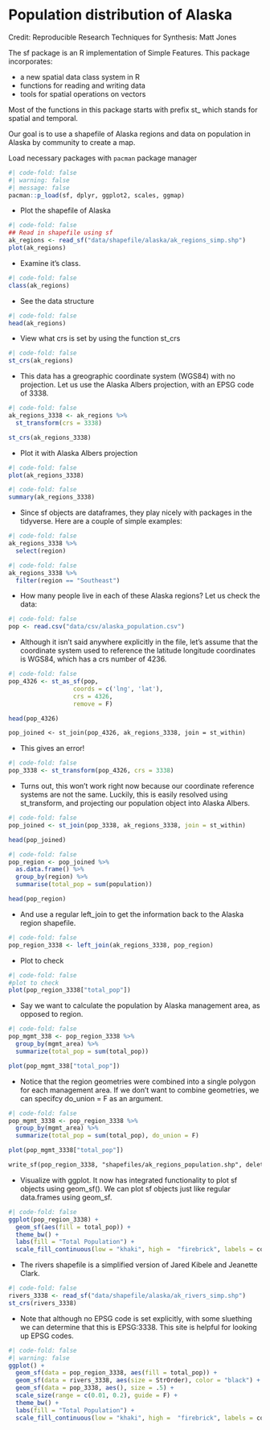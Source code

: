 # Population distribution of Alaska

Credit: Reproducible Research Techniques for Synthesis: Matt Jones

The sf package is an R implementation of Simple Features. This package incorporates:

-   a new spatial data class system in R
-   functions for reading and writing data
-   tools for spatial operations on vectors

Most of the functions in this package starts with prefix st\_ which stands for spatial and temporal.

Our goal is to use a shapefile of Alaska regions and data on population in Alaska by community to create a map.

Load necessary packages with `pacman` package manager

```r
#| code-fold: false
#| warning: false
#| message: false
pacman::p_load(sf, dplyr, ggplot2, scales, ggmap)
```

-   Plot the shapefile of Alaska

```r
#| code-fold: false
## Read in shapefile using sf
ak_regions <- read_sf("data/shapefile/alaska/ak_regions_simp.shp")
plot(ak_regions)  
```

-   Examine it's class.

```r
#| code-fold: false
class(ak_regions)
```

-   See the data structure

```r
#| code-fold: false
head(ak_regions)
```

-   View what crs is set by using the function st_crs

```r
#| code-fold: false
st_crs(ak_regions)
```

-   This data has a greographic coordinate system (WGS84) with no projection. Let us use the Alaska Albers projection, with an EPSG code of 3338.

```r
#| code-fold: false
ak_regions_3338 <- ak_regions %>%
  st_transform(crs = 3338)

st_crs(ak_regions_3338)
```

-   Plot it with Alaska Albers projection

```r
#| code-fold: false
plot(ak_regions_3338)
```

```r
#| code-fold: false
summary(ak_regions_3338)
```

-   Since sf objects are dataframes, they play nicely with packages in the tidyverse. Here are a couple of simple examples:

```r
#| code-fold: false
ak_regions_3338 %>%
  select(region)
```

```r
#| code-fold: false
ak_regions_3338 %>%
  filter(region == "Southeast")
```

-   How many people live in each of these Alaska regions? Let us check the data:

```r
#| code-fold: false
pop <- read.csv("data/csv/alaska_population.csv")
```

-   Although it isn't said anywhere explicitly in the file, let's assume that the coordinate system used to reference the latitude longitude coordinates is WGS84, which has a crs number of 4236.

```r
#| code-fold: false
pop_4326 <- st_as_sf(pop, 
                  coords = c('lng', 'lat'),
                  crs = 4326,
                  remove = F)

head(pop_4326)
```

```default
pop_joined <- st_join(pop_4326, ak_regions_3338, join = st_within)
```

-   This gives an error!

```r
#| code-fold: false
pop_3338 <- st_transform(pop_4326, crs = 3338)
```

-   Turns out, this won't work right now because our coordinate reference systems are not the same. Luckily, this is easily resolved using st_transform, and projecting our population object into Alaska Albers.

```r
#| code-fold: false
pop_joined <- st_join(pop_3338, ak_regions_3338, join = st_within)

head(pop_joined)
```

```r
#| code-fold: false
pop_region <- pop_joined %>% 
  as.data.frame() %>% 
  group_by(region) %>% 
  summarise(total_pop = sum(population))

head(pop_region)
```

-   And use a regular left_join to get the information back to the Alaska region shapefile.

```r
#| code-fold: false
pop_region_3338 <- left_join(ak_regions_3338, pop_region)
```

-   Plot to check

```r
#| code-fold: false
#plot to check
plot(pop_region_3338["total_pop"])
```

-   Say we want to calculate the population by Alaska management area, as opposed to region.

```r
#| code-fold: false
pop_mgmt_338 <- pop_region_3338 %>% 
  group_by(mgmt_area) %>% 
  summarize(total_pop = sum(total_pop))

plot(pop_mgmt_338["total_pop"])
```

-   Notice that the region geometries were combined into a single polygon for each management area. If we don't want to combine geometries, we can specifcy do_union = F as an argument.

```r
#| code-fold: false
pop_mgmt_3338 <- pop_region_3338 %>% 
  group_by(mgmt_area) %>% 
  summarize(total_pop = sum(total_pop), do_union = F)

plot(pop_mgmt_3338["total_pop"])
```

```default
write_sf(pop_region_3338, "shapefiles/ak_regions_population.shp", delete_layer = TRUE)
```

-   Visualize with ggplot. It now has integrated functionality to plot sf objects using geom_sf(). We can plot sf objects just like regular data.frames using geom_sf.

```r
#| code-fold: false
ggplot(pop_region_3338) +
  geom_sf(aes(fill = total_pop)) +
  theme_bw() +
  labs(fill = "Total Population") +
  scale_fill_continuous(low = "khaki", high =  "firebrick", labels = comma)
```

-   The rivers shapefile is a simplified version of Jared Kibele and Jeanette Clark.

```r
#| code-fold: false
rivers_3338 <- read_sf("data/shapefile/alaska/ak_rivers_simp.shp")
st_crs(rivers_3338)
```

-   Note that although no EPSG code is set explicitly, with some sluething we can determine that this is EPSG:3338. This site is helpful for looking up EPSG codes.

```r
#| code-fold: false
#| warning: false
ggplot() +
  geom_sf(data = pop_region_3338, aes(fill = total_pop)) +
  geom_sf(data = rivers_3338, aes(size = StrOrder), color = "black") +
  geom_sf(data = pop_3338, aes(), size = .5) +
  scale_size(range = c(0.01, 0.2), guide = F) +
  theme_bw() +
  labs(fill = "Total Population") +
  scale_fill_continuous(low = "khaki", high =  "firebrick", labels = comma)
```

